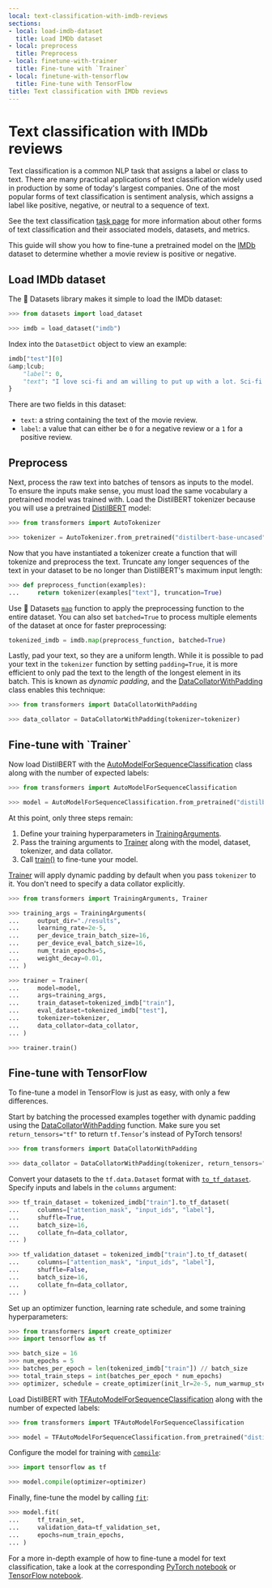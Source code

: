 ```yaml
---
local: text-classification-with-imdb-reviews
sections:
- local: load-imdb-dataset
  title: Load IMDb dataset
- local: preprocess
  title: Preprocess
- local: finetune-with-trainer
  title: Fine-tune with `Trainer`
- local: finetune-with-tensorflow
  title: Fine-tune with TensorFlow
title: Text classification with IMDb reviews
---
```

<script>
</script>
<!--Copyright 2022 The HuggingFace Team. All rights reserved.

Licensed under the Apache License, Version 2.0 (the "License"); you may not use this file except in compliance with
the License. You may obtain a copy of the License at

http://www.apache.org/licenses/LICENSE-2.0

Unless required by applicable law or agreed to in writing, software distributed under the License is distributed on
an "AS IS" BASIS, WITHOUT WARRANTIES OR CONDITIONS OF ANY KIND, either express or implied. See the License for the
specific language governing permissions and limitations under the License.
-->

<h1 id="text-classification-with-imdb-reviews">Text classification with IMDb reviews</h1>

Text classification is a common NLP task that assigns a label or class to text. There are many practical applications of text classification widely used in production by some of today's largest companies. One of the most popular forms of text classification is sentiment analysis, which assigns a label like positive, negative, or neutral to a sequence of text.

<Tip>

See the text classification [task page](https://huggingface.co/tasks/text-classification) for more information about other forms of text classification and their associated models, datasets, and metrics.

</Tip>

This guide will show you how to fine-tune a pretrained model on the [IMDb](https://huggingface.co/datasets/imdb) dataset to determine whether a movie review is positive or negative.

<h2 id="load-imdb-dataset">Load IMDb dataset</h2>

The 🤗 Datasets library makes it simple to load the IMDb dataset:

```py
>>> from datasets import load_dataset

>>> imdb = load_dataset("imdb")
```

Index into the `DatasetDict` object to view an example:

```py
imdb["test"][0]
&amp;lcub;
    "label": 0,
    "text": "I love sci-fi and am willing to put up with a lot. Sci-fi movies/TV are usually underfunded, under-appreciated and misunderstood. I tried to like this, I really did, but it is to good TV sci-fi as Babylon 5 is to Star Trek (the original). Silly prosthetics, cheap cardboard sets, stilted dialogues, CG that doesn't match the background, and painfully one-dimensional characters cannot be overcome with a 'sci-fi' setting. (I'm sure there are those of you out there who think Babylon 5 is good sci-fi TV. It's not. It's clichéd and uninspiring.) While US viewers might like emotion and character development, sci-fi is a genre that does not take itself seriously (cf. Star Trek). It may treat important issues, yet not as a serious philosophy. It's really difficult to care about the characters here as they are not simply foolish, just missing a spark of life. Their actions and reactions are wooden and predictable, often painful to watch. The makers of Earth KNOW it's rubbish as they have to always say \"Gene Roddenberry's Earth...\" otherwise people would not continue watching. Roddenberry's ashes must be turning in their orbit as this dull, cheap, poorly edited (watching it without advert breaks really brings this home) trudging Trabant of a show lumbers into space. Spoiler. So, kill off a main character. And then bring him back as another actor. Jeeez! Dallas all over again.",
}
```

There are two fields in this dataset: 

- `text`: a string containing the text of the movie review.
- `label`: a value that can either be `0` for a negative review or a `1` for a positive review.

<h2 id="preprocess">Preprocess</h2>

Next, process the raw text into batches of tensors as inputs to the model. To ensure the inputs make sense, you must load the same vocabulary a pretrained model was trained with. Load the DistilBERT tokenizer because you will use a pretrained [DistilBERT](https://huggingface.co/distilbert-base-uncased) model:

```py
>>> from transformers import AutoTokenizer

>>> tokenizer = AutoTokenizer.from_pretrained("distilbert-base-uncased")
```

Now that you have instantiated a tokenizer create a function that will tokenize and preprocess the text. Truncate any longer sequences of the text in your dataset to be no longer than DistilBERT's maximum input length:

```py
>>> def preprocess_function(examples):
...     return tokenizer(examples["text"], truncation=True)
```

Use 🤗 Datasets [`map`](https://huggingface.co/docs/datasets/package_reference/main_classes.html#datasets.Dataset.map) function to apply the preprocessing function to the entire dataset. You can also set `batched=True` to process multiple elements of the dataset at once for faster preprocessing:

```py
tokenized_imdb = imdb.map(preprocess_function, batched=True)
```

Lastly, pad your text, so they are a uniform length. While it is possible to pad your text in the `tokenizer` function
by setting `padding=True`, it is more efficient to only pad the text to the length of the longest element in its
batch. This is known as *dynamic padding*, and the [DataCollatorWithPadding](/docs/transformers/pr_15564/en/main_classes/data_collator#transformers.DataCollatorWithPadding) class enables this technique:

```py
>>> from transformers import DataCollatorWithPadding

>>> data_collator = DataCollatorWithPadding(tokenizer=tokenizer)
```

<h2 id="finetune-with-trainer">Fine-tune with `Trainer`</h2>

Now load DistilBERT with the [AutoModelForSequenceClassification](/docs/transformers/pr_15564/en/model_doc/auto#transformers.AutoModelForSequenceClassification) class along with the number of expected labels:

```py
>>> from transformers import AutoModelForSequenceClassification

>>> model = AutoModelForSequenceClassification.from_pretrained("distilbert-base-uncased", num_labels=2)
```

At this point, only three steps remain:

1. Define your training hyperparameters in [TrainingArguments](/docs/transformers/pr_15564/en/main_classes/trainer#transformers.TrainingArguments).
2. Pass the training arguments to [Trainer](/docs/transformers/pr_15564/en/main_classes/trainer#transformers.Trainer) along with the model, dataset, tokenizer, and data collator.
3. Call [train()](/docs/transformers/pr_15564/en/main_classes/trainer#transformers.Trainer.train) to fine-tune your model.

<Tip>

[Trainer](/docs/transformers/pr_15564/en/main_classes/trainer#transformers.Trainer) will apply dynamic padding by default when you pass `tokenizer` to it. You don't need to specify a data collator explicitly.

</Tip>

```py
>>> from transformers import TrainingArguments, Trainer

>>> training_args = TrainingArguments(
...     output_dir="./results",
...     learning_rate=2e-5,
...     per_device_train_batch_size=16,
...     per_device_eval_batch_size=16,
...     num_train_epochs=5,
...     weight_decay=0.01,
... )

>>> trainer = Trainer(
...     model=model,
...     args=training_args,
...     train_dataset=tokenized_imdb["train"],
...     eval_dataset=tokenized_imdb["test"],
...     tokenizer=tokenizer,
...     data_collator=data_collator,
... )

>>> trainer.train()
```

<h2 id="finetune-with-tensorflow">Fine-tune with TensorFlow</h2>

To fine-tune a model in TensorFlow is just as easy, with only a few differences.

Start by batching the processed examples together with dynamic padding using the [DataCollatorWithPadding](/docs/transformers/pr_15564/en/main_classes/data_collator#transformers.DataCollatorWithPadding) function.
Make sure you set `return_tensors="tf"` to return `tf.Tensor`'s instead of PyTorch tensors!

```py
>>> from transformers import DataCollatorWithPadding

>>> data_collator = DataCollatorWithPadding(tokenizer, return_tensors="tf")
```

Convert your datasets to the `tf.data.Dataset` format with [`to_tf_dataset`](https://huggingface.co/docs/datasets/package_reference/main_classes.html#datasets.Dataset.to_tf_dataset). Specify inputs and labels in the `columns` argument:

```py
>>> tf_train_dataset = tokenized_imdb["train"].to_tf_dataset(
...     columns=["attention_mask", "input_ids", "label"],
...     shuffle=True,
...     batch_size=16,
...     collate_fn=data_collator,
... )

>>> tf_validation_dataset = tokenized_imdb["train"].to_tf_dataset(
...     columns=["attention_mask", "input_ids", "label"],
...     shuffle=False,
...     batch_size=16,
...     collate_fn=data_collator,
... )
```

Set up an optimizer function, learning rate schedule, and some training hyperparameters:

```py
>>> from transformers import create_optimizer
>>> import tensorflow as tf

>>> batch_size = 16
>>> num_epochs = 5
>>> batches_per_epoch = len(tokenized_imdb["train"]) // batch_size
>>> total_train_steps = int(batches_per_epoch * num_epochs)
>>> optimizer, schedule = create_optimizer(init_lr=2e-5, num_warmup_steps=0, num_train_steps=total_train_steps)
```

Load DistilBERT with [TFAutoModelForSequenceClassification](/docs/transformers/pr_15564/en/model_doc/auto#transformers.TFAutoModelForSequenceClassification) along with the number of expected labels:

```py
>>> from transformers import TFAutoModelForSequenceClassification

>>> model = TFAutoModelForSequenceClassification.from_pretrained("distilbert-base-uncased", num_labels=2)
```

Configure the model for training with [`compile`](https://keras.io/api/models/model_training_apis/#compile-method):

```py
>>> import tensorflow as tf

>>> model.compile(optimizer=optimizer)
```

Finally, fine-tune the model by calling [`fit`](https://keras.io/api/models/model_training_apis/#fit-method):

```py
>>> model.fit(
...     tf_train_set,
...     validation_data=tf_validation_set,
...     epochs=num_train_epochs,
... )
```

<Tip>

For a more in-depth example of how to fine-tune a model for text classification, take a look at the corresponding
[PyTorch notebook](https://colab.research.google.com/github/huggingface/notebooks/blob/master/examples/text_classification.ipynb)
or [TensorFlow notebook](https://colab.research.google.com/github/huggingface/notebooks/blob/master/examples/text_classification-tf.ipynb).

</Tip>